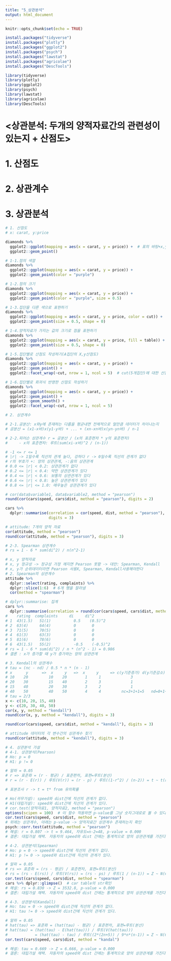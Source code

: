 ```yaml
---
title: "5_상관분석"
output: html_document
---
```


```r
knitr::opts_chunk$set(echo = TRUE)
```

```r
install.packages("tidyverse")
install.packages("plotly")
install.packages("ggplot2")
install.packages("psych")
install.packages("lawstat")
install.packages("agricolae")
install.packages("DescTools")
```

```r
library(tidyverse)
library(plotly)
library(ggplot2)
library(psych)
library(lawstat)
library(agricolae)
library(DescTools)
```

# <상관분석: 두개의 양적자료간의 관련성이 있는지 + 산점도>
# 1. 산점도
# 2. 상관계수
# 3. 상관분석

```r
# 1. 산점도
# x: carat, y:price

diamonds %>%
  ggplot2::ggplot(mapping = aes(x = carat, y = price)) +  # 표의 바탕+x,y축 생성
  ggplot2::geom_point()

# 1-1.점의 색깔
diamonds %>%
  ggplot2::ggplot(mapping = aes(x = carat, y = price)) +
  ggplot2::geom_point(color = "purple")

# 1-2.점의 크기
diamonds %>%
  ggplot2::ggplot(mapping = aes(x = carat, y = price)) +
  ggplot2::geom_point(color = "purple", size = 0.5)

# 1-3.집단을 다른 색으로 표현하기
diamonds %>%
  ggplot2::ggplot(mapping = aes(x = carat, y = price, color = cut)) +
  ggplot2::geom_point(size = 0.5, shape = 0)

# 1-4.양적자료가 가지는 값의 크기로 점을 표현하기
diamonds %>%
  ggplot2::ggplot(mapping = aes(x = carat, y = price, fill = table)) +
  ggplot2::geom_point(size = 0.5, shape = 0)

# 1-5.집단별로 산점도 작성하기(A집단의 X,y산점도)
diamonds %>%
  ggplot2::ggplot(mapping = aes(x = carat, y = price)) +
  ggplot2::geom_point() +
  ggplot2::facet_wrap(~cut, nrow = 1, ncol = 5)  # cut(5개집단)에 대한 산점도 그림

# 1-6.집단별로 회귀식 반영한 산점도 작성하기
diamonds %>%
  ggplot2::ggplot(mapping = aes(x = carat, y = price)) +
  ggplot2::geom_point() +
  ggplot2::geom_smooth() +
  ggplot2::facet_wrap(~cut, nrow = 1, ncol = 5)

```

```r
# 2. 상관계수

# 2-1.공분산: x와y에 존재하는 다름을 평균내면 전체적으로 얼만큼 데이터가 차이나는지
# 공분산 = (x1-x바)x(y1-y바) + ... + (xn-xn바)x(yn-yn바) / n-1

# 2-2.피어슨 상관계수 r = 공분산 / (x의 표준편차 * y의 표준편차)
#     - x의 표준편차: 루트(sum(xi-x바)^2 / (n-1))

# -1 <= r <= 1
# |r| -> 1일수록 직선의 관계 높다, 강하다 r -> 0일수록 직선의 관계가 없다
# r의 부호가 +: 양의 상관관계, -:음의 상관관계
# 0.0 <= |r| < 0.2: 상관관계가 없다
# 0.2 <= |r| < 0.4: 약한 상관관계가 있다
# 0.4 <= |r| < 0.6: 보통의 상관관계가 있다
# 0.6 <= |r| < 0.8: 높은 상관관계가 있다
# 0.8 <= |r| <= 1.0: 매우높은 상관관계가 있다

# cor(data$variable1, data$variable2, method = "pearson")
round(cor(cars$speed, cars$dist, method = "pearson"), digits = 2)

cars %>%
  dplyr::summarise(correlation = cor(speed, dist, method = "pearson"),
                   digits = 3)

# attitude: 7개의 양적 자료
cor(attitude, method = "pearson")
round(cor(attitude, method = "pearson"), digits = 3)

# 2-3. Spearman 상관계수
# rs = 1 - 6 * sum(di^2) / n(n^2-1)

# x, y 양적자료
# x, y 정규성 -> 정규성 가정 깨지면 Pearson 못함 -> 대안: Spearman, Kendall
# x, y가 순위데이터라면 Pearson 사용X, Spearman, Kendall사용해야한다 
# 2. Spearman의 상관계수
attitude %>%
  dplyr::select(rating, complaints) %>%
  dplyr::slice(1:6)  # 6개 행을 잘라냄
  cor(method = "spearman")

# dplyr::summarise: 집계
cars %>%
  dplyr::summarise(correlation = round(cor(cars$speed, cars$dist, method = "spearman"), digits = 3))
#    rating  complaints     di     di^2
# 1  43(1.5)   51(1)          0.5    (0.5)^2
# 2  63(4)     64(4)          0       0
# 3  71(5)     70(5)          0       0
# 4  61(3)     63(3)          0       0
# 5  81(6)     78(6)          0       0
# 6  43(1.5)   55(2)          -0.5    (-0.5)^2
# rs = 1 - 6 * sum(di^2) / n * (n^2 - 1) = 0.986
# 결론 : x가 증가할 때 y가 증가하는 양의 상관관계

# 3. Kendall의 상관계수
# tau = (nc - nd) / 0.5 * n * (n - 1)
# x      y      =>  x     y   =>  x     y     => c(y기준증가) d(y기준감소)
# 10    20         10    20        1     1             3                 0
# 20    30         15    40        2     3             1                 1
# 15    40         20    30        3     2             1                 0
# 40    50         40    50        4     4         nc=3+1+1=5   nd=0+1+0=1
# tau = 2/3
x <- c(10, 20, 15, 40)
y <- c(20, 30, 40, 50)
cor(x, y, method = "kendall")
round(cor(x, y, method = "kendall"), digits = 3)

round(cor(cars$speed, cars$dist, method = "kendall"), digits = 3)

# attitude 데이터의 각 변수간의 상관계수 찾기
round(cor(attitude, method = "kendall"), digits = 3)

# 4. 상관분석 가설
# 4-1. 상관분석(Pearson)
# Ho: p = 0
# H1: p != 0

# 알파 = 0.05
# r => 표준화 = (r - 평균) / 표준편차, 표편=루트(분산)
# r = (r - E(r)) / 루트(V(r)) = (r - p) / 루트((1-r^2) / (n-2)) = t ~ t(n-2)

# 표본조사 r -> t = t* from 유의확률

# Ho(귀무가설): speed와 dist간에 직선의 관계가 없다.
# H1(대립가설): speed와 dist간에 직선의 관계가 있다.
# cor.test(양적자료1, 양적자료2, method = "pearson")
options(scipen = 100)  # 이 함수 적용하면 p-value를 그냥 숫자그대로로 볼 수 있다.
cor.test(cars$speed, cars$dist, method = "pearson")
# 위에는 상관계수, 아래는 p-value -> 양적자료간 상관계수 존재하는지 확인
psych::corr.test(attitude, method = "pearson")
# 해설: r = 0.807 -> t = 9.464, 자유도=n-2=48, p-value = 0.000
# 결론: 대립가설 채택. 자동차의 speed와 dist 간에는 통계적으로 양의 상관관계를 가진다.

# 4-2. 상관분석(Spearman)
# Ho: p = 0 -> speed와 dist간에 직선의 관계가 없다.
# H1: p != 0 -> speed와 dist간에 직선의 관계가 있다.

# 알파 = 0.05
# rs => 표준화 = (rs - 평균) / 표준편차, 표편=루트(분산)
# rs = (rs - E(rs)) / 루트(V(rs)) = (rs - ps) / 루트(1 / (n-1)) = Z ~ N(0, 1^2)
cor.test(cars$speed, cars$dist, method = "spearman")
cars %>% dplyr::glimpse()  # car table의 str확인
# 해설: rs = 0.830 -> Z = 3532.8, p-value = 0.000
# 결론: 대립가설 채택. 자동차의 speed와 dist 간에는 통계적으로 양의 상관관계를 가진다.

# 4-3. 상관분석(Kandall)
# Ho: tau = 0 -> speed와 dist간에 직선의 관계가 없다.
# H1: tau != 0 -> speed와 dist간에 직선의 관계가 있다.

# 알파 = 0.05
# hat(tau) => 표준화 = (hat(tau) - 평균) / 표준편차, 표편=루트(분산)
# hat(tau) = (hat(tau) - E(hat(tau))) / 루트(V(hat(tau))) 
#            = (hat(tau) - tau) / 루트((2*(2n+5)) / 9*n*(n-1)) = Z ~ N(0, 1^2)
cor.test(cars$speed, cars$dist, method = "kandal")

# 해설: tau = 0.669 -> Z = 6.666, p-value = 0.000
# 결론: 대립가설 채택. 자동차의 speed와 dist 간에는 통계적으로 양의 상관관계를 가진다.
```